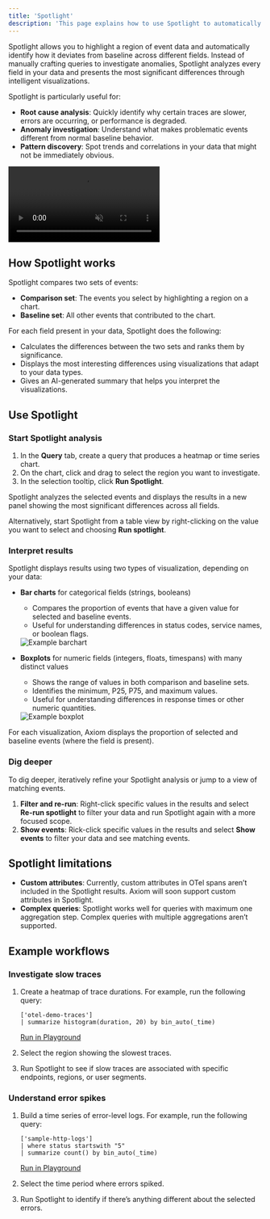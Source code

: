 ```yaml
---
title: 'Spotlight'
description: 'This page explains how to use Spotlight to automatically identify differences between selected events and baseline data.'
---
```


Spotlight allows you to highlight a region of event data and automatically identify how it deviates from baseline across different fields. Instead of manually crafting queries to investigate anomalies, Spotlight analyzes every field in your data and presents the most significant differences through intelligent visualizations.

Spotlight is particularly useful for:

- **Root cause analysis**: Quickly identify why certain traces are slower, errors are occurring, or performance is degraded.
- **Anomaly investigation**: Understand what makes problematic events different from normal baseline behavior.
- **Pattern discovery**: Spot trends and correlations in your data that might not be immediately obvious.

<Frame caption="Axiom’s Spotlight feature in action">
  <video autoPlay muted loop playsInline className="w-full" src="/doc-assets/videos/spotlight-feature.mp4"></video>
</Frame>

## How Spotlight works

Spotlight compares two sets of events:

- **Comparison set**: The events you select by highlighting a region on a chart.
- **Baseline set**: All other events that contributed to the chart.

For each field present in your data, Spotlight does the following:
- Calculates the differences between the two sets and ranks them by significance.
- Displays the most interesting differences using visualizations that adapt to your data types.
- Gives an AI-generated summary that helps you interpret the visualizations.

## Use Spotlight

### Start Spotlight analysis

1. In the **Query** tab, create a query that produces a heatmap or time series chart.
1. On the chart, click and drag to select the region you want to investigate.
1. In the selection tooltip, click **Run Spotlight**.

Spotlight analyzes the selected events and displays the results in a new panel showing the most significant differences across all fields.

Alternatively, start Spotlight from a table view by right-clicking on the value you want to select and choosing **Run spotlight**.

### Interpret results

Spotlight displays results using two types of visualization, depending on your data:

- **Bar charts** for categorical fields (strings, booleans)
    - Compares the proportion of events that have a given value for selected and baseline events.
    - Useful for understanding differences in status codes, service names, or boolean flags.

    <Frame caption="Example barchart">
      <img src="/doc-assets/shots/barchart.png" alt="Example barchart" />
    </Frame>

- **Boxplots** for numeric fields (integers, floats, timespans) with many distinct values
    - Shows the range of values in both comparison and baseline sets.
    - Identifies the minimum, P25, P75, and maximum values.
    - Useful for understanding differences in response times or other numeric quantities.

    <Frame caption="Example boxplot">
      <img src="/doc-assets/shots/boxplot.png" alt="Example boxplot" />
    </Frame>

For each visualization, Axiom displays the proportion of selected and baseline events (where the field is present).

### Dig deeper

To dig deeper, iteratively refine your Spotlight analysis or jump to a view of matching events.

1. **Filter and re-run**: Right-click specific values in the results and select **Re-run spotlight** to filter your data and run Spotlight again with a more focused scope.
1. **Show events**: Rick-click specific values in the results and select **Show events** to filter your data and see matching events.

## Spotlight limitations

- **Custom attributes**: Currently, custom attributes in OTel spans aren’t included in the Spotlight results. Axiom will soon support custom attributes in Spotlight.
- **Complex queries**: Spotlight works well for queries with maximum one aggregation step. Complex queries with multiple aggregations aren’t supported.

## Example workflows

### Investigate slow traces

1. Create a heatmap of trace durations. For example, run the following query:

    ```kusto
    ['otel-demo-traces']
    | summarize histogram(duration, 20) by bin_auto(_time)
    ```

    [Run in Playground](https://play.axiom.co/axiom-play-qf1k/query?initForm=%7B%22apl%22%3A%22%5B'otel-demo-traces'%5D%20%7C%20summarize%20histogram(duration%2C%2020)%20by%20bin_auto(_time)%22%7D)

1. Select the region showing the slowest traces.
1. Run Spotlight to see if slow traces are associated with specific endpoints, regions, or user segments.

### Understand error spikes

1. Build a time series of error-level logs. For example, run the following query:

    ```kusto
    ['sample-http-logs']
    | where status startswith "5"
    | summarize count() by bin_auto(_time)
    ```

    [Run in Playground](https://play.axiom.co/axiom-play-qf1k/query?initForm=%7B%22apl%22%3A%22%5B'sample-http-logs'%5D%20%7C%20where%20status%20startswith%20'5'%20%7C%20summarize%20count()%20by%20bin_auto(_time)%22%7D)

1. Select the time period where errors spiked.
1. Run Spotlight to identify if there’s anything different about the selected errors.
